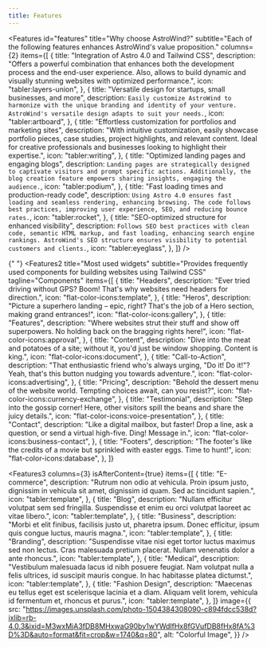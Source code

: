 ```yaml
---
title: Features
---
```


<Features
  id="features"
  title="Why choose AstroWind?"
  subtitle="Each of the following features enhances AstroWind's value proposition."
  columns={2}
  items={[
    {
      title: "Integration of Astro 4.0 and Tailwind CSS",
      description:
        "Offers a powerful combination that enhances both the development process and the end-user experience. Also, allows to build dynamic and visually stunning websites with optimized performance.",
      icon: "tabler:layers-union",
    },
    {
      title: "Versatile design for startups, small businesses, and more",
      description: `Easily customize AstroWind to harmonize with the unique branding and identity of your venture. AstroWind's versatile design adapts to suit your needs.`,
      icon: "tabler:artboard",
    },
    {
      title: "Effortless customization for portfolios and marketing sites",
      description:
        "With intuitive customization, easily showcase portfolio pieces, case studies, project highlights, and relevant content. Ideal for creative professionals and businesses looking to highlight their expertise.",
      icon: "tabler:writing",
    },
    {
      title: "Optimized landing pages and engaging blogs",
      description: `Landing pages are strategically designed to captivate visitors and prompt specific actions. Additionally, the blog creation feature empowers sharing insights, engaging the audience.`,
      icon: "tabler:podium",
    },
    {
      title: "Fast loading times and production-ready code",
      description: `Using Astro 4.0 ensures fast loading and seamless rendering, enhancing browsing. The code follows best practices, improving user experience, SEO, and reducing bounce rates.`,
      icon: "tabler:rocket",
    },
    {
      title: "SEO-optimized structure for enhanced visibility",
      description: `Follows SEO best practices with clean code, semantic HTML markup, and fast loading, enhancing search engine rankings. AstroWind's SEO structure ensures visibility to potential customers and clients.`,
      icon: "tabler:eyeglass",
    },
  ]}
/>

{" "}
<Features2
  title="Most used widgets"
  subtitle="Provides frequently used components for building websites using Tailwind CSS"
  tagline="Components"
  items={[
    {
      title: "Headers",
      description:
        "Ever tried driving without GPS? Boom! That's why websites need headers for direction.",
      icon: "flat-color-icons:template",
    },
    {
      title: "Heros",
      description:
        "Picture a superhero landing – epic, right? That's the job of a Hero section, making grand entrances!",
      icon: "flat-color-icons:gallery",
    },
    {
      title: "Features",
      description:
        "Where websites strut their stuff and show off superpowers. No holding back on the bragging rights here!",
      icon: "flat-color-icons:approval",
    },
    {
      title: "Content",
      description:
        "Dive into the meat and potatoes of a site; without it, you'd just be window shopping. Content is king.",
      icon: "flat-color-icons:document",
    },
    {
      title: "Call-to-Action",
      description:
        "That enthusiastic friend who's always urging, \"Do it! Do it!\"? Yeah, that's this button nudging you towards adventure.",
      icon: "flat-color-icons:advertising",
    },
    {
      title: "Pricing",
      description:
        "Behold the dessert menu of the website world. Tempting choices await, can you resist?",
      icon: "flat-color-icons:currency-exchange",
    },
    {
      title: "Testimonial",
      description:
        "Step into the gossip corner! Here, other visitors spill the beans and share the juicy details.",
      icon: "flat-color-icons:voice-presentation",
    },
    {
      title: "Contact",
      description:
        "Like a digital mailbox, but faster! Drop a line, ask a question, or send a virtual high-five. Ding! Message in.",
      icon: "flat-color-icons:business-contact",
    },
    {
      title: "Footers",
      description:
        "The footer's like the credits of a movie but sprinkled with easter eggs. Time to hunt!",
      icon: "flat-color-icons:database",
    },
  ]}
>
  <Fragment slot="bg">
    <div class="absolute inset-0 bg-blue-50 dark:bg-transparent"></div>
  </Fragment>
</Features2>

<Features3
  columns={3}
  isAfterContent={true}
  items={[
    {
      title: "E-commerce",
      description:
        "Rutrum non odio at vehicula. Proin ipsum justo, dignissim in vehicula sit amet, dignissim id quam. Sed ac tincidunt sapien.",
      icon: "tabler:template",
    },
    {
      title: "Blog",
      description:
        "Nullam efficitur volutpat sem sed fringilla. Suspendisse et enim eu orci volutpat laoreet ac vitae libero.",
      icon: "tabler:template",
    },
    {
      title: "Business",
      description:
        "Morbi et elit finibus, facilisis justo ut, pharetra ipsum. Donec efficitur, ipsum quis congue luctus, mauris magna.",
      icon: "tabler:template",
    },
    {
      title: "Branding",
      description:
        "Suspendisse vitae nisi eget tortor luctus maximus sed non lectus. Cras malesuada pretium placerat. Nullam venenatis dolor a ante rhoncus.",
      icon: "tabler:template",
    },
    {
      title: "Medical",
      description:
        "Vestibulum malesuada lacus id nibh posuere feugiat. Nam volutpat nulla a felis ultrices, id suscipit mauris congue. In hac habitasse platea dictumst.",
      icon: "tabler:template",
    },
    {
      title: "Fashion Design",
      description:
        "Maecenas eu tellus eget est scelerisque lacinia et a diam. Aliquam velit lorem, vehicula id fermentum et, rhoncus et purus.",
      icon: "tabler:template",
    },
  ]}
  image={{
    src: "https://images.unsplash.com/photo-1504384308090-c894fdcc538d?ixlib=rb-4.0.3&ixid=M3wxMjA3fDB8MHxwaG90by1wYWdlfHx8fGVufDB8fHx8fA%3D%3D&auto=format&fit=crop&w=1740&q=80",
    alt: "Colorful Image",
  }}
/>
